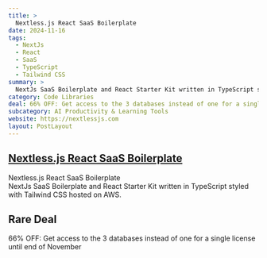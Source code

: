 ```yaml
---
title: >
  Nextless.js React SaaS Boilerplate
date: 2024-11-16
tags:
  - NextJs
  - React
  - SaaS
  - TypeScript
  - Tailwind CSS
summary: >
  NextJs SaaS Boilerplate and React Starter Kit written in TypeScript styled with Tailwind CSS hosted on AWS.
category: Code Libraries
deal: 66% OFF: Get access to the 3 databases instead of one for a single license until end of November
subcategory: AI Productivity & Learning Tools
website: https://nextlessjs.com
layout: PostLayout
---
```


## [Nextless.js React SaaS Boilerplate](https://nextlessjs.com)

Nextless.js React SaaS Boilerplate <br/>
NextJs SaaS Boilerplate and React Starter Kit written in TypeScript styled with Tailwind CSS hosted on AWS.

## Rare Deal

66% OFF: Get access to the 3 databases instead of one for a single license until end of November
